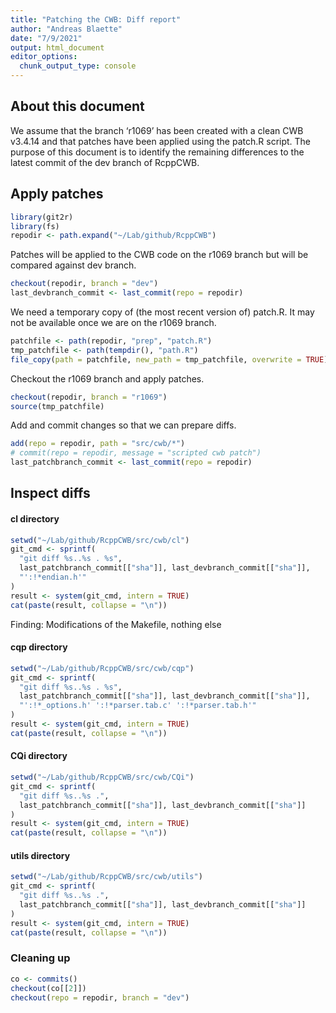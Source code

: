 ```yaml
---
title: "Patching the CWB: Diff report"
author: "Andreas Blaette"
date: "7/9/2021"
output: html_document
editor_options: 
  chunk_output_type: console
---
```


## About this document

We assume that the branch 'r1069' has been created with a clean CWB v3.4.14 and that patches have been applied using the patch.R script. The purpose of this document is to identify the remaining differences to the latest commit of the dev branch of RcppCWB.


## Apply patches

```r
library(git2r)
library(fs)
repodir <- path.expand("~/Lab/github/RcppCWB")
```

Patches will be applied to the CWB code on the r1069 branch but will be compared against dev branch.

```r
checkout(repodir, branch = "dev")
last_devbranch_commit <- last_commit(repo = repodir)
```

We need a temporary copy of (the most recent version of) patch.R. It may not be available once we are on the r1069 branch.

```r
patchfile <- path(repodir, "prep", "patch.R")
tmp_patchfile <- path(tempdir(), "path.R")
file_copy(path = patchfile, new_path = tmp_patchfile, overwrite = TRUE)
```

Checkout the r1069 branch and apply patches.

```r
checkout(repodir, branch = "r1069")
source(tmp_patchfile)
```

Add and commit changes so that we can prepare diffs.

```r
add(repo = repodir, path = "src/cwb/*")
# commit(repo = repodir, message = "scripted cwb patch")
last_patchbranch_commit <- last_commit(repo = repodir)
```


## Inspect diffs

#### cl directory
  
```r
setwd("~/Lab/github/RcppCWB/src/cwb/cl")
git_cmd <- sprintf(
  "git diff %s..%s . %s",
  last_patchbranch_commit[["sha"]], last_devbranch_commit[["sha"]],
  "':!*endian.h'"
)
result <- system(git_cmd, intern = TRUE)
cat(paste(result, collapse = "\n"))
```
  Finding: Modifications of the Makefile, nothing else

#### cqp directory

```r
setwd("~/Lab/github/RcppCWB/src/cwb/cqp")
git_cmd <- sprintf(
  "git diff %s..%s . %s",
  last_patchbranch_commit[["sha"]], last_devbranch_commit[["sha"]],
  "':!*_options.h' ':!*parser.tab.c' ':!*parser.tab.h'"
)
result <- system(git_cmd, intern = TRUE)
cat(paste(result, collapse = "\n"))
```


#### CQi directory

```r
setwd("~/Lab/github/RcppCWB/src/cwb/CQi")
git_cmd <- sprintf(
  "git diff %s..%s .",
  last_patchbranch_commit[["sha"]], last_devbranch_commit[["sha"]]
)
result <- system(git_cmd, intern = TRUE)
cat(paste(result, collapse = "\n"))
```


#### utils directory
  
```r
setwd("~/Lab/github/RcppCWB/src/cwb/utils")
git_cmd <- sprintf(
  "git diff %s..%s .",
  last_patchbranch_commit[["sha"]], last_devbranch_commit[["sha"]]
)
result <- system(git_cmd, intern = TRUE)
cat(paste(result, collapse = "\n"))
```


### Cleaning up

```r
co <- commits()
checkout(co[[2]])
checkout(repo = repodir, branch = "dev")
```

